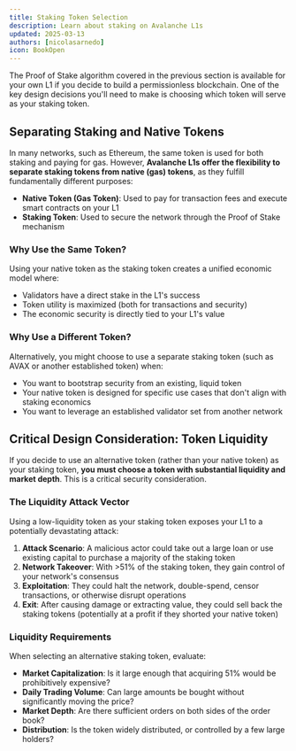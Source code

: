 ```yaml
---
title: Staking Token Selection
description: Learn about staking on Avalanche L1s
updated: 2025-03-13
authors: [nicolasarnedo]
icon: BookOpen
---
```


The Proof of Stake algorithm covered in the previous section is available for your own L1 if you decide to build a permissionless blockchain. One of the key design decisions you'll need to make is choosing which token will serve as your staking token.

## Separating Staking and Native Tokens

In many networks, such as Ethereum, the same token is used for both staking and paying for gas. However, **Avalanche L1s offer the flexibility to separate staking tokens from native (gas) tokens**, as they fulfill fundamentally different purposes:

- **Native Token (Gas Token)**: Used to pay for transaction fees and execute smart contracts on your L1
- **Staking Token**: Used to secure the network through the Proof of Stake mechanism

### Why Use the Same Token?

Using your native token as the staking token creates a unified economic model where:
- Validators have a direct stake in the L1's success
- Token utility is maximized (both for transactions and security)
- The economic security is directly tied to your L1's value

### Why Use a Different Token?

Alternatively, you might choose to use a separate staking token (such as AVAX or another established token) when:
- You want to bootstrap security from an existing, liquid token
- Your native token is designed for specific use cases that don't align with staking economics
- You want to leverage an established validator set from another network

## Critical Design Consideration: Token Liquidity

If you decide to use an alternative token (rather than your native token) as your staking token, **you must choose a token with substantial liquidity and market depth**. This is a critical security consideration.

### The Liquidity Attack Vector

Using a low-liquidity token as your staking token exposes your L1 to a potentially devastating attack:

1. **Attack Scenario**: A malicious actor could take out a large loan or use existing capital to purchase a majority of the staking token
2. **Network Takeover**: With >51% of the staking token, they gain control of your network's consensus
3. **Exploitation**: They could halt the network, double-spend, censor transactions, or otherwise disrupt operations
4. **Exit**: After causing damage or extracting value, they could sell back the staking tokens (potentially at a profit if they shorted your native token)

### Liquidity Requirements

When selecting an alternative staking token, evaluate:
- **Market Capitalization**: Is it large enough that acquiring 51% would be prohibitively expensive?
- **Daily Trading Volume**: Can large amounts be bought without significantly moving the price?
- **Market Depth**: Are there sufficient orders on both sides of the order book?
- **Distribution**: Is the token widely distributed, or controlled by a few large holders?